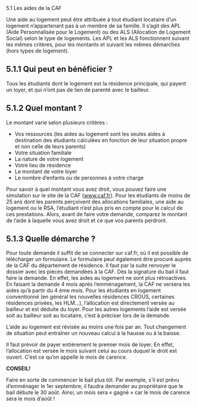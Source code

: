 

<CustomTitle tag="h1"  size="30px">
    5.1 Les aides de la CAF
</CustomTitle>
 

Une aide au logement peut être attribuée à tout étudiant locataire d’un logement n’appartenant
pas à un membre de sa famille. Il s’agit des APL (Aide Personnalisée pour le Logement) ou des
ALS (Allocation de Logement Social) selon le type de logements. Les APL et les ALS fonctionnent
suivant les mêmes critères, pour les montants et suivant les mêmes démarches (hors types de
logement).

## 5.1.1 Qui peut en bénéficier ?
Tous les étudiants dont le logement est la résidence principale, qui payent un loyer, et qui n’ont
pas de lien de parenté avec le bailleur.

## 5.1.2 Quel montant ?
Le montant varie selon plusieurs critères :
- Vos ressources (les aides au logement sont les seules aides à destination des étudiants calculées en fonction de leur situation propre et non celle de leurs parents)
- Votre situation familiale
- La nature de votre logement
- Votre lieu de résidence
- Le montant de votre loyer
- Le nombre d’enfants ou de personnes à votre charge

Pour savoir à quel montant vous avez droit, vous pouvez faire une simulation sur le site de la CAF (www.caf.fr). Pour les étudiants de moins de 25 ans dont les parents perçoivent des allocations familiales, une aide au logement ou le RSA, l’étudiant n’est plus pris en compte pour
le calcul de ces prestations. Alors, avant de faire votre demande, comparez le montant de l’aide à laquelle vous avez droit et ce que vos parents perdront.

## 5.1.3 Quelle démarche ?
Pour toute demande il suffit de se connecter sur caf.fr, où il est possible de télécharger un formulaire. Le formulaire peut également être procuré auprès de la CAF du département de résidence. Il faut par la suite renvoyer le dossier avec les pièces demandées à la CAF. Dès la signature du bail il faut faire la demande. En effet, les aides au logement ne sont plus rétroactives. En faisant la demande 4 mois après l’emménagement, la CAF ne versera les aides qu’à partir du 4 ème mois. Pour les étudiants en logement conventionné (en général les nouvelles résidences CROUS, certaines résidences privées, les HLM…), l’allocation est directement versée au bailleur et est déduite du loyer. Pour les autres logements l’aide est versée soit au bailleur soit au locataire, c’est à préciser lors de la demande.

L’aide au logement est révisée au moins une fois par an. Tout changement de situation peut entraîner un nouveau calcul à la hausse ou à la baisse.

Il faut prévoir de payer entièrement le premier mois de loyer. En effet, l’allocation est versée le mois suivant celui au cours duquel le droit est ouvert. C’est ce qu’on appelle le mois de carence.


**CONSEIL!**

Faire en sorte de commencer le bail plus tôt. Par exemple, s’il est prévu d’emménager le
1er septembre, il faudra demander au propriétaire que le bail débute le 30 août.
Ainsi, un mois sera « gagné » car le mois de carence sera le mois d’août !
